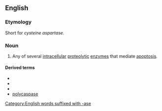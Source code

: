 ==English==

===Etymology===
Short for ''cysteine aspartase''.

===Noun===
{{wikipedia}}
{{en-noun}}

# {{lb|en|enzyme}} Any of several [[intracellular]] [[proteolytic]] [[enzyme]]s that mediate [[apoptosis]].

====Derived terms====
* {{l|en|anticaspase}}
* {{l|en|metacaspase}}
* {{l|en|paracaspase}}
* [[polycaspase]]

[[Category:English words suffixed with -ase]]